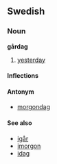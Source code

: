 ==Swedish==
===Noun===
'''gårdag'''

#[[yesterday]]

====Inflections====
{{sv-noun|gender=Common|gårdag|gårdagen|gårdagar|gårdagarna|gårdags|gårdagens|gårdagars|gårdagarnas}}

====Antonym====
*[[morgondag]]

====See also====
*[[igår]]
*[[imorgon]]
*[[idag]]